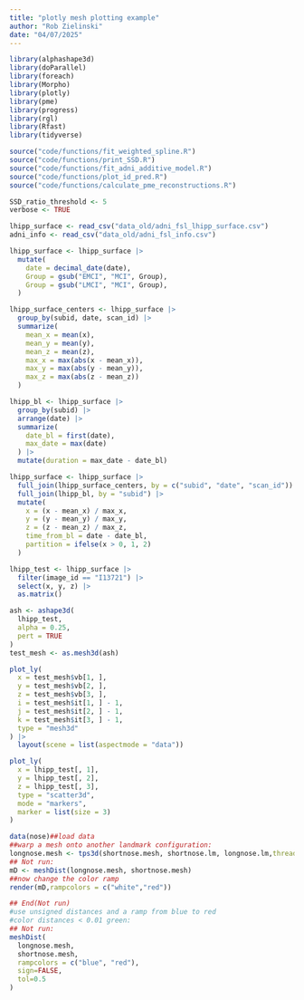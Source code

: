 ```yaml
---
title: "plotly mesh plotting example"
author: "Rob Zielinski"
date: "04/07/2025"
---
```



```r
library(alphashape3d)
library(doParallel)
library(foreach)
library(Morpho)
library(plotly)
library(pme)
library(progress)
library(rgl)
library(Rfast)
library(tidyverse)

source("code/functions/fit_weighted_spline.R")
source("code/functions/print_SSD.R")
source("code/functions/fit_adni_additive_model.R")
source("code/functions/plot_id_pred.R")
source("code/functions/calculate_pme_reconstructions.R")

SSD_ratio_threshold <- 5
verbose <- TRUE

lhipp_surface <- read_csv("data_old/adni_fsl_lhipp_surface.csv")
adni_info <- read_csv("data_old/adni_fsl_info.csv")

lhipp_surface <- lhipp_surface |>
  mutate(
    date = decimal_date(date),
    Group = gsub("EMCI", "MCI", Group),
    Group = gsub("LMCI", "MCI", Group),
  )

lhipp_surface_centers <- lhipp_surface |>
  group_by(subid, date, scan_id) |>
  summarize(
    mean_x = mean(x),
    mean_y = mean(y),
    mean_z = mean(z),
    max_x = max(abs(x - mean_x)),
    max_y = max(abs(y - mean_y)),
    max_z = max(abs(z - mean_z))
  )

lhipp_bl <- lhipp_surface |>
  group_by(subid) |>
  arrange(date) |>
  summarize(
    date_bl = first(date),
    max_date = max(date)
  ) |>
  mutate(duration = max_date - date_bl)

lhipp_surface <- lhipp_surface |>
  full_join(lhipp_surface_centers, by = c("subid", "date", "scan_id")) |>
  full_join(lhipp_bl, by = "subid") |>
  mutate(
    x = (x - mean_x) / max_x,
    y = (y - mean_y) / max_y,
    z = (z - mean_z) / max_z,
    time_from_bl = date - date_bl,
    partition = ifelse(x > 0, 1, 2)
  )

lhipp_test <- lhipp_surface |>
  filter(image_id == "I13721") |>
  select(x, y, z) |>
  as.matrix()

ash <- ashape3d(
  lhipp_test,
  alpha = 0.25,
  pert = TRUE
)
test_mesh <- as.mesh3d(ash)
```


```r
plot_ly(
  x = test_mesh$vb[1, ],
  y = test_mesh$vb[2, ],
  z = test_mesh$vb[3, ],
  i = test_mesh$it[1, ] - 1,
  j = test_mesh$it[2, ] - 1,
  k = test_mesh$it[3, ] - 1,
  type = "mesh3d"
) |>
  layout(scene = list(aspectmode = "data"))
```


```r
plot_ly(
  x = lhipp_test[, 1],
  y = lhipp_test[, 2],
  z = lhipp_test[, 3],
  type = "scatter3d",
  mode = "markers",
  marker = list(size = 3)
)
```


```r
data(nose)##load data
##warp a mesh onto another landmark configuration:
longnose.mesh <- tps3d(shortnose.mesh, shortnose.lm, longnose.lm,threads=1)
## Not run: 
mD <- meshDist(longnose.mesh, shortnose.mesh)
##now change the color ramp
render(mD,rampcolors = c("white","red"))

## End(Not run)
#use unsigned distances and a ramp from blue to red
#color distances < 0.01 green:
## Not run: 
meshDist(
  longnose.mesh, 
  shortnose.mesh, 
  rampcolors = c("blue", "red"),
  sign=FALSE, 
  tol=0.5
)
```

